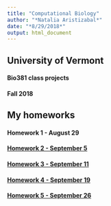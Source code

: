 ```yaml
---
title: "Computational Biology"
author: "*Natalia Aristizabal*"
date: "*8/29/2018*"
output: html_document
---
```


## University of Vermont

#### Bio381 class projects
#### Fall 2018

## My homeworks 


####  Homework 1 - August 29

#### [Homework 2 - September 5](hw2_attempt2.html)

#### [Homework 3 - September 11](markdown_beamer_presentations_hw3.pdf)

#### [Homework 4 - September 19](hw4_sept19_Natalia_A.html)

#### [Homework 5 - September 26](hw5_sept26_Natalia_A.html)


